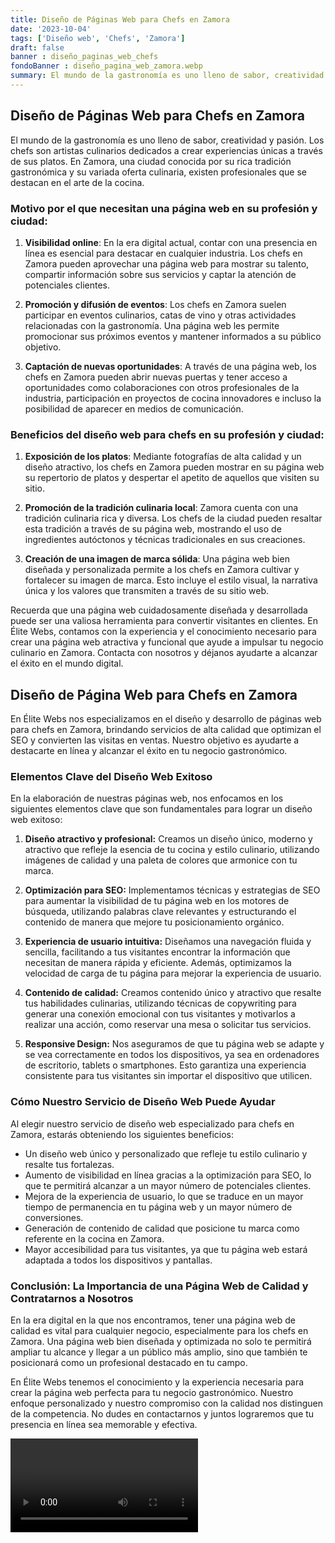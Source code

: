 ```yaml
---
title: Diseño de Páginas Web para Chefs en Zamora
date: '2023-10-04'
tags: ['Diseño web', 'Chefs', 'Zamora']
draft: false
banner : diseño_paginas_web_chefs
fondoBanner : diseño_pagina_web_zamora.webp
summary: El mundo de la gastronomía es uno lleno de sabor, creatividad y pasión. Los chefs son artistas culinarios dedicados a crear experiencias únicas a través de sus platos. En Zamora, una ciudad conocida por su rica tradición gastronómica y su variada oferta culinaria, existen profesionales que se destacan en el arte de la cocina.
---
```


## Diseño de Páginas Web para Chefs en Zamora

El mundo de la gastronomía es uno lleno de sabor, creatividad y pasión. Los chefs son artistas culinarios dedicados a crear experiencias únicas a través de sus platos. En Zamora, una ciudad conocida por su rica tradición gastronómica y su variada oferta culinaria, existen profesionales que se destacan en el arte de la cocina.

### Motivo por el que necesitan una página web en su profesión y ciudad:

1. **Visibilidad online**: En la era digital actual, contar con una presencia en línea es esencial para destacar en cualquier industria. Los chefs en Zamora pueden aprovechar una página web para mostrar su talento, compartir información sobre sus servicios y captar la atención de potenciales clientes.

2. **Promoción y difusión de eventos**: Los chefs en Zamora suelen participar en eventos culinarios, catas de vino y otras actividades relacionadas con la gastronomía. Una página web les permite promocionar sus próximos eventos y mantener informados a su público objetivo.

3. **Captación de nuevas oportunidades**: A través de una página web, los chefs en Zamora pueden abrir nuevas puertas y tener acceso a oportunidades como colaboraciones con otros profesionales de la industria, participación en proyectos de cocina innovadores e incluso la posibilidad de aparecer en medios de comunicación.

### Beneficios del diseño web para chefs en su profesión y ciudad:

1. **Exposición de los platos**: Mediante fotografías de alta calidad y un diseño atractivo, los chefs en Zamora pueden mostrar en su página web su repertorio de platos y despertar el apetito de aquellos que visiten su sitio.

2. **Promoción de la tradición culinaria local**: Zamora cuenta con una tradición culinaria rica y diversa. Los chefs de la ciudad pueden resaltar esta tradición a través de su página web, mostrando el uso de ingredientes autóctonos y técnicas tradicionales en sus creaciones.

3. **Creación de una imagen de marca sólida**: Una página web bien diseñada y personalizada permite a los chefs en Zamora cultivar y fortalecer su imagen de marca. Esto incluye el estilo visual, la narrativa única y los valores que transmiten a través de su sitio web.

Recuerda que una página web cuidadosamente diseñada y desarrollada puede ser una valiosa herramienta para convertir visitantes en clientes. En Élite Webs, contamos con la experiencia y el conocimiento necesario para crear una página web atractiva y funcional que ayude a impulsar tu negocio culinario en Zamora. Contacta con nosotros y déjanos ayudarte a alcanzar el éxito en el mundo digital.

<GifSeo />

<Cta />

## Diseño de Página Web para Chefs en Zamora

En Élite Webs nos especializamos en el diseño y desarrollo de páginas web para chefs en Zamora, brindando servicios de alta calidad que optimizan el SEO y convierten las visitas en ventas. Nuestro objetivo es ayudarte a destacarte en línea y alcanzar el éxito en tu negocio gastronómico.

### Elementos Clave del Diseño Web Exitoso

En la elaboración de nuestras páginas web, nos enfocamos en los siguientes elementos clave que son fundamentales para lograr un diseño web exitoso:

1. **Diseño atractivo y profesional:** Creamos un diseño único, moderno y atractivo que refleje la esencia de tu cocina y estilo culinario, utilizando imágenes de calidad y una paleta de colores que armonice con tu marca.

2. **Optimización para SEO:** Implementamos técnicas y estrategias de SEO para aumentar la visibilidad de tu página web en los motores de búsqueda, utilizando palabras clave relevantes y estructurando el contenido de manera que mejore tu posicionamiento orgánico.

3. **Experiencia de usuario intuitiva:** Diseñamos una navegación fluida y sencilla, facilitando a tus visitantes encontrar la información que necesitan de manera rápida y eficiente. Además, optimizamos la velocidad de carga de tu página para mejorar la experiencia de usuario.

4. **Contenido de calidad:** Creamos contenido único y atractivo que resalte tus habilidades culinarias, utilizando técnicas de copywriting para generar una conexión emocional con tus visitantes y motivarlos a realizar una acción, como reservar una mesa o solicitar tus servicios.

5. **Responsive Design:** Nos aseguramos de que tu página web se adapte y se vea correctamente en todos los dispositivos, ya sea en ordenadores de escritorio, tablets o smartphones. Esto garantiza una experiencia consistente para tus visitantes sin importar el dispositivo que utilicen.

### Cómo Nuestro Servicio de Diseño Web Puede Ayudar

Al elegir nuestro servicio de diseño web especializado para chefs en Zamora, estarás obteniendo los siguientes beneficios:

- Un diseño web único y personalizado que refleje tu estilo culinario y resalte tus fortalezas.
- Aumento de visibilidad en línea gracias a la optimización para SEO, lo que te permitirá alcanzar a un mayor número de potenciales clientes.
- Mejora de la experiencia de usuario, lo que se traduce en un mayor tiempo de permanencia en tu página web y un mayor número de conversiones.
- Generación de contenido de calidad que posicione tu marca como referente en la cocina en Zamora.
- Mayor accesibilidad para tus visitantes, ya que tu página web estará adaptada a todos los dispositivos y pantallas.

### Conclusión: La Importancia de una Página Web de Calidad y Contratarnos a Nosotros

En la era digital en la que nos encontramos, tener una página web de calidad es vital para cualquier negocio, especialmente para los chefs en Zamora. Una página web bien diseñada y optimizada no solo te permitirá ampliar tu alcance y llegar a un público más amplio, sino que también te posicionará como un profesional destacado en tu campo.

En Élite Webs tenemos el conocimiento y la experiencia necesaria para crear la página web perfecta para tu negocio gastronómico. Nuestro enfoque personalizado y nuestro compromiso con la calidad nos distinguen de la competencia. No dudes en contactarnos y juntos lograremos que tu presencia en línea sea memorable y efectiva.

<Video />

<CtaBot job='Chefs' city='Zamora'/>

<Gmaps query='Zamora+españa+maps' />